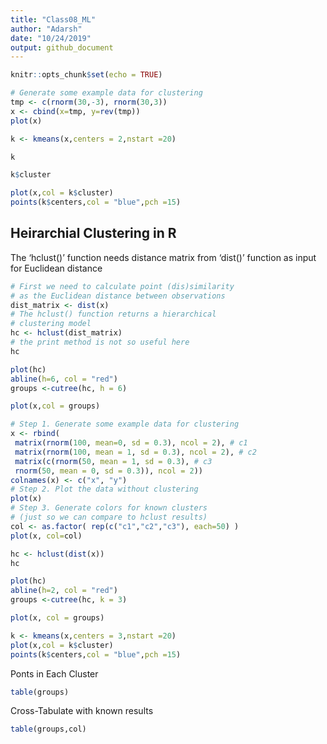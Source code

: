 ```yaml
---
title: "Class08_ML"
author: "Adarsh"
date: "10/24/2019"
output: github_document
---
```


```r
knitr::opts_chunk$set(echo = TRUE)
```

```r
# Generate some example data for clustering
tmp <- c(rnorm(30,-3), rnorm(30,3))
x <- cbind(x=tmp, y=rev(tmp))
plot(x)
```

```r
k <- kmeans(x,centers = 2,nstart =20)
```

```r
k
```

```r
k$cluster
```

```r
plot(x,col = k$cluster)
points(k$centers,col = "blue",pch =15)
```

## Heirarchial Clustering in R
The 'hclust()' function needs distance matrix from 'dist()' function as input for Euclidean distance

```r
# First we need to calculate point (dis)similarity
# as the Euclidean distance between observations
dist_matrix <- dist(x)
# The hclust() function returns a hierarchical
# clustering model
hc <- hclust(dist_matrix)
# the print method is not so useful here
hc
```

```r
plot(hc)
abline(h=6, col = "red")
groups <-cutree(hc, h = 6)
```



```r
plot(x,col = groups)
```

```r
# Step 1. Generate some example data for clustering
x <- rbind(
 matrix(rnorm(100, mean=0, sd = 0.3), ncol = 2), # c1
 matrix(rnorm(100, mean = 1, sd = 0.3), ncol = 2), # c2
 matrix(c(rnorm(50, mean = 1, sd = 0.3), # c3
 rnorm(50, mean = 0, sd = 0.3)), ncol = 2))
colnames(x) <- c("x", "y")
# Step 2. Plot the data without clustering
plot(x)
# Step 3. Generate colors for known clusters
# (just so we can compare to hclust results)
col <- as.factor( rep(c("c1","c2","c3"), each=50) )
plot(x, col=col)
```
```r
hc <- hclust(dist(x))
hc
```

```r
plot(hc)
abline(h=2, col = "red")
groups <-cutree(hc, k = 3)
```
```r
plot(x, col = groups)
```
```r
k <- kmeans(x,centers = 3,nstart =20)
plot(x,col = k$cluster)
points(k$centers,col = "blue",pch =15)
```

Ponts in Each Cluster
```r
table(groups)
```

Cross-Tabulate with known results
```r
table(groups,col)
```

